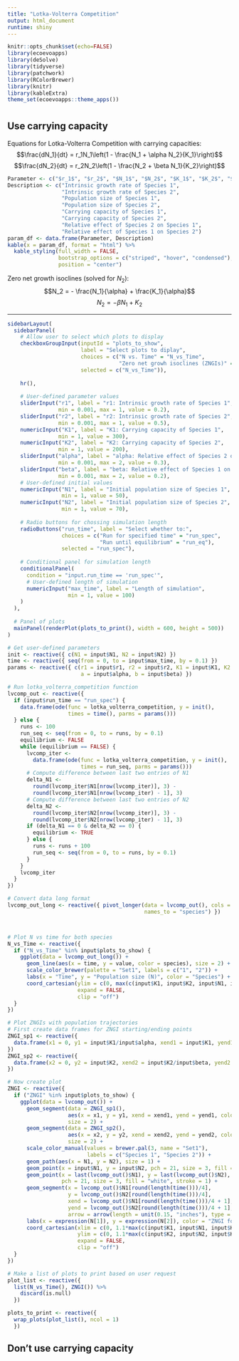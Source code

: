 ```yaml
---
title: "Lotka-Volterra Competition"
output: html_document
runtime: shiny
---
```


```r
knitr::opts_chunk$set(echo=FALSE)
library(ecoevoapps)
library(deSolve)
library(tidyverse)
library(patchwork)
library(RColorBrewer)
library(knitr)
library(kableExtra)
theme_set(ecoevoapps::theme_apps())
```

# {.tabset}

## Use carrying capacity

Equations for Lotka-Volterra Competition with carrying capacities:
$$\frac{dN_1}{dt} = r_1N_1\left(1 - \frac{N_1 + \alpha N_2}{K_1}\right)$$
$$\frac{dN_2}{dt} = r_2N_2\left(1 - \frac{N_2 + \beta N_1}{K_2}\right)$$
```r
Parameter <- c("$r_1$", "$r_2$", "$N_1$", "$N_2$", "$K_1$", "$K_2$", "$\\alpha$", "$\\beta$")
Description <- c("Intrinsic growth rate of Species 1",
                 "Intrinsic growth rate of Species 2",
                 "Population size of Species 1",
                 "Population size of Species 2",
                 "Carrying capacity of Species 1",
                 "Carrying capacity of Species 2",
                 "Relative effect of Species 2 on Species 1",
                 "Relative effect of Species 1 on Species 2")
param_df <- data.frame(Parameter, Description)
kable(x = param_df, format = "html") %>%
  kable_styling(full_width = FALSE, 
                bootstrap_options = c("striped", "hover", "condensed"),
                position = "center")
```

Zero net growth isoclines (solved for $N_2$):
$$N_2 = - \frac{N_1}{\alpha} + \frac{K_1}{\alpha}$$
$$N_2 = -\beta N_1 + K_2$$

---

```r
sidebarLayout(
  sidebarPanel(
    # Allow user to select which plots to display
    checkboxGroupInput(inputId = "plots_to_show",
                       label = "Select plots to diplay",
                       choices = c("N vs. Time" = "N_vs_Time", 
                                   "Zero net growh isoclines (ZNGIs)" = "ZNGI"),
                       selected = c("N_vs_Time")),
    
    hr(),
    
    # User-defined parameter values
    sliderInput("r1", label = "r1: Intrinsic growth rate of Species 1",
                min = 0.001, max = 1, value = 0.2),
    sliderInput("r2", label = "r2: Intrinsic growth rate of Species 2",
                min = 0.001, max = 1, value = 0.5),
    numericInput("K1", label = "K1: Carrying capacity of Species 1",
                min = 1, value = 300),
    numericInput("K2", label = "K2: Carrying capacity of Species 2",
                min = 1, value = 200),
    sliderInput("alpha", label = "alpha: Relative effect of Species 2 on Species 1",
                min = 0.001, max = 2, value = 0.3),
    sliderInput("beta", label = "beta: Relative effect of Species 1 on Species 2",
                min = 0.001, max = 2, value = 0.2),
    # User-defined initial values
    numericInput("N1", label = "Initial population size of Species 1",
                 min = 1, value = 50),
    numericInput("N2", label = "Initial population size of Species 2",
                 min = 1, value = 70),
    
    # Radio buttons for chossing simulation length
    radioButtons("run_time", label = "Select whether to:", 
                 choices = c("Run for specified time" = "run_spec",
                             "Run until equilibrium" = "run_eq"),
                 selected = "run_spec"),
    
    # Conditional panel for simulation length
    conditionalPanel(
      condition = "input.run_time == 'run_spec'",
      # User-defined length of simulation
      numericInput("max_time", label = "Length of simulation",
                   min = 1, value = 100)
    )
  ),
  
  # Panel of plots
  mainPanel(renderPlot(plots_to_print(), width = 600, height = 500))
)

# Get user-defined parameters
init <- reactive({ c(N1 = input$N1, N2 = input$N2) })
time <- reactive({ seq(from = 0, to = input$max_time, by = 0.1) })
params <- reactive({ c(r1 = input$r1, r2 = input$r2, K1 = input$K1, K2 = input$K2,
                       a = input$alpha, b = input$beta) })

# Run lotka_volterra_competition function
lvcomp_out <- reactive({
  if (input$run_time == "run_spec") {
    data.frame(ode(func = lotka_volterra_competition, y = init(),
                   times = time(), parms = params()))
  } else {
    runs <- 100
    run_seq <- seq(from = 0, to = runs, by = 0.1)
    equilibrium <- FALSE
    while (equilibrium == FALSE) {
      lvcomp_iter <- 
        data.frame(ode(func = lotka_volterra_competition, y = init(),
                       times = run_seq, parms = params()))
      # Compute difference between last two entries of N1
      delta_N1 <- 
        round(lvcomp_iter$N1[nrow(lvcomp_iter)], 3) - 
        round(lvcomp_iter$N1[nrow(lvcomp_iter) - 1], 3)
      # Compute difference between last two entries of N2
      delta_N2 <- 
        round(lvcomp_iter$N2[nrow(lvcomp_iter)], 3) - 
        round(lvcomp_iter$N2[nrow(lvcomp_iter) - 1], 3)
      if (delta_N1 == 0 & delta_N2 == 0) {
        equilibrium <- TRUE
      } else {
        runs <- runs + 100
        run_seq <- seq(from = 0, to = runs, by = 0.1)
      }
    }
    lvcomp_iter
  }
})

# Convert data long format
lvcomp_out_long <- reactive({ pivot_longer(data = lvcomp_out(), cols = c(N1, N2),
                                           names_to = "species") })



# Plot N vs time for both species
N_vs_Time <- reactive({ 
  if ("N_vs_Time" %in% input$plots_to_show) {
    ggplot(data = lvcomp_out_long()) +
      geom_line(aes(x = time, y = value, color = species), size = 2) +
      scale_color_brewer(palette = "Set1", labels = c("1", "2")) +
      labs(x = "Time", y = "Population size (N)", color = "Species") +
      coord_cartesian(ylim = c(0, max(c(input$K1, input$K2, input$N1, input$N2))),
                      expand = FALSE,
                      clip = "off")
  }
})

# Plot ZNGIs with population trajectories
# First create data frames for ZNGI starting/ending points
ZNGI_sp1 <- reactive({ 
  data.frame(x1 = 0, y1 = input$K1/input$alpha, xend1 = input$K1, yend1 = 0) 
})
ZNGI_sp2 <- reactive({ 
  data.frame(x2 = 0, y2 = input$K2, xend2 = input$K2/input$beta, yend2 = 0) 
})

# Now create plot
ZNGI <- reactive({ 
  if ("ZNGI" %in% input$plots_to_show) {
    ggplot(data = lvcomp_out()) +
      geom_segment(data = ZNGI_sp1(),
                   aes(x = x1, y = y1, xend = xend1, yend = yend1, color = "Species 1"),
                   size = 2) +
      geom_segment(data = ZNGI_sp2(),
                   aes(x = x2, y = y2, xend = xend2, yend = yend2, color = "Species 2"),
                   size = 2) +
      scale_color_manual(values = brewer.pal(3, name = "Set1"), 
                         labels = c("Species 1", "Species 2")) +
      geom_path(aes(x = N1, y = N2), size = 1) +
      geom_point(x = input$N1, y = input$N2, pch = 21, size = 3, fill = "black") +
      geom_point(x = last(lvcomp_out()$N1), y = last(lvcomp_out()$N2), 
                 pch = 21, size = 3, fill = "white", stroke = 1) +
      geom_segment(x = lvcomp_out()$N1[round(length(time()))/4],
                   y = lvcomp_out()$N2[round(length(time()))/4],
                   xend = lvcomp_out()$N1[round(length(time()))/4 + 1],
                   yend = lvcomp_out()$N2[round(length(time()))/4 + 1],
                   arrow = arrow(length = unit(0.15, "inches"), type = "open")) +
      labs(x = expression(N[1]), y = expression(N[2]), color = "ZNGI for") +
      coord_cartesian(xlim = c(0, 1.1*max(c(input$K1, input$N1, input$K2/input$beta))),
                      ylim = c(0, 1.1*max(c(input$K2, input$N2, input$K1/input$alpha))),
                      expand = FALSE,
                      clip = "off")
  }
})

# Make a list of plots to print based on user request
plot_list <- reactive({ 
  list(N_vs_Time(), ZNGI()) %>%
    discard(is.null)
  })

plots_to_print <- reactive({ 
  wrap_plots(plot_list(), ncol = 1)
  })
```

## Don't use carrying capacity
